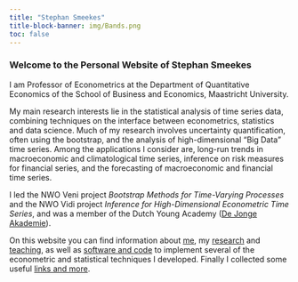 ```yaml
---
title: "Stephan Smeekes"
title-block-banner: img/Bands.png
toc: false
---
```



### Welcome to the Personal Website of Stephan Smeekes

I am Professor of Econometrics at the Department of Quantitative Economics of the School of Business and Economics, Maastricht University.

My main research interests lie in the statistical analysis of time series data, combining techniques on the interface between econometrics, statistics and data science. Much of my research involves uncertainty quantification, often using the bootstrap, and the analysis of high-dimensional "Big Data" time series. Among the applications I consider are, long-run trends in macroeconomic and climatological time series, inference on risk measures for financial series, and the forecasting of macroeconomic and financial time series.

I led the NWO Veni project *Bootstrap Methods for Time-Varying Processes* and the NWO Vidi project  *Inference for High-Dimensional Econometric Time Series*, and was a member of the Dutch Young Academy ([De Jonge Akademie](https://www.dejongeakademie.nl/)).

On this website you can find information about [me](about.qmd), my [research](research.qmd) and [teaching](teaching.qmd), as well as [software and code](software.qmd) to implement several of the econometric and statistical techniques I developed. Finally I collected some useful [links and more](more.qmd).
